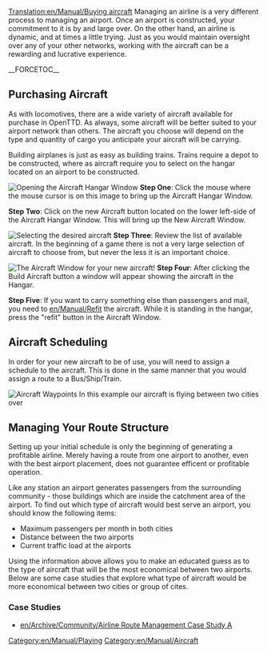 [[Translation:en/Manual/Buying aircraft]]
Managing an airline is a very different process to managing an airport. Once an airport is constructed, your commitment to it is by and large over. On the other hand, an airline is dynamic, and at times a little trying. Just as you would maintain oversight over any of your other networks, working with the aircraft can be a rewarding and lucrative experience.


__FORCETOC__

== Purchasing Aircraft ==

As with locomotives, there are a wide variety of aircraft available for purchase in OpenTTD. As always, some aircraft will be better suited to your airport network than others.  The aircraft you choose will depend on the type and quantity of cargo you anticipate your aircraft will be carrying.


Building airplanes is just as easy as building trains.  Trains require a depot to be constructed, where as aircraft require you to select on  the hangar located on an airport to be constructed.



[[File:en/Manual/Step1aircraft.png|thumb|Opening the Aircraft Hangar Window]]
'''Step One''': Click the mouse where the mouse cursor is on this image to bring up the Aircraft Hangar Window.

'''Step Two''': Click on the new Aircraft button located on the lower left-side of the Aircraft Hangar Window. This will bring up the New Aircraft Window.

[[File:en/Manual/Step3aircraft.png|thumb|Selecting the desired aircraft]]
'''Step Three''': Review the list of available aircraft.  In the beginning of a game there is not a very large selection of aircraft to choose from, but never the less it is an important choice.

[[File:en/Manual/Step4aircraft.png|thumb|The Aircraft Window for your new aircraft!]]
'''Step Four''': After clicking the Build Aircraft button a window will appear showing the aircraft in the Hangar.

'''Step Five''': If you want to carry something else than passengers and mail, you need to [[en/Manual/Refit]] the aircraft.  While it is standing in the hangar, press the "refit" button in the Aircraft Window.

== Aircraft Scheduling ==

In order for your new aircraft to be of use, you will need to assign a schedule to the aircraft.  This is done in the same manner that you would assign a route to a Bus/Ship/Train.

[[File:en/Waypointaircraft.png|thumb|Aircraft Waypoints]]
In this example our aircraft is flying between two cities over






== Managing Your Route Structure ==

Setting up your initial schedule is only the beginning of generating a profitable airline. Merely having a route from one airport to another, even with the best airport placement, does not guarantee efficent or profitable operation.  

Like any station an airport generates passengers from the surrounding community - those buildings which are inside the catchment area of the airport.  To find out which type of aircraft would best serve an airport, you should know the following items:

*Maximum passengers per month in both cities
*Distance between the two airports
*Current traffic load at the airports

Using the information above allows you to make an educated guess as to the type of aircraft that will be the most economical between two airports.  Below are some case studies that explore what type of aircraft would be more economical between two cities or group of cites.

=== Case Studies ===

*[[en/Archive/Community/Airline Route Management Case Study A]]

[[Category:en/Manual/Playing]]
[[Category:en/Manual/Aircraft]]
